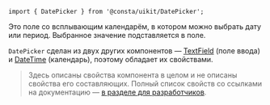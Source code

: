 
```tsx
import { DatePicker } from '@consta/uikit/DatePicker';
```

Это поле со всплывающим календарём, в котором можно выбрать дату или период. Выбранное значение подставляется в поле.

<DatePickerExampleValue />

`DatePicker` сделан из двух других компонентов — [TextField](##LIBS.STAND|stand:uikit-components-textfield-stable) (поле ввода) и [DateTime](##LIBS.STAND|stand:uikit-components-datetime-stable) (календарь),
поэтому обладает их свойствами.

> Здесь описаны свойства компонента в целом и не описаны свойства его составляющих.
> Полный список свойств со ссылками на документацию — [в разделе для разработчиков](##LIBS.STAND.DEV|stand:uikit-components-datepicker-stable|hash:свойства).
